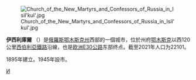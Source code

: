{{coord|54|55|N|71|16|E|display=title}}

{{Expand Russian}}

[[File:Church_of_the_New_Martyrs_and_Confessors_of_Russia_in_Isil'kul'.jpg|thumb]]

'''伊西利庫爾''' （{{lang-ru|Исильку́ль}}）是[[俄羅斯|俄羅斯]][[鄂木斯克州|鄂木斯克州]]西部的一個城市，位於州府[[鄂木斯克|鄂木斯克]]以西120公里[[西伯利亞鐵路|西伯利亞鐵路]]沿線，也是[[欧洲E30公路|欧洲E30公路]]东部终点。截至2021年人口为22101。

1895年建立。1945年設市。

{{鄂木斯克州行政區劃}}
{{Russia-geo-stub}}
[[Category:鄂木斯克州城市|И]]